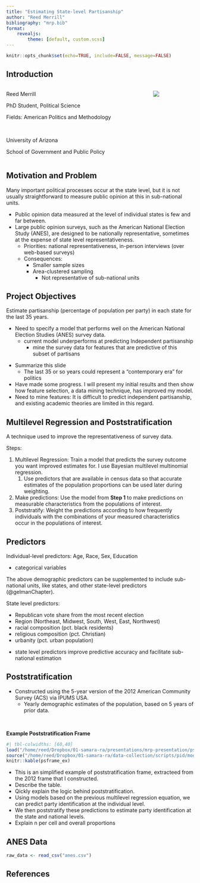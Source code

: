 ```yaml
---
title: "Estimating State-level Partisanship"
author: "Reed Merrill"
bibliography: "mrp.bib"
format:
    revealjs:
        theme: [default, custom.scss]
---
```


```r
knitr::opts_chunk$set(echo=TRUE, include=FALSE, message=FALSE)
```

## Introduction

::: {.columns}
:::: {.column}
Reed Merrill

PhD Student, Political Science

Fields: American Politics and Methodology

<br>

University of Arizona

School of Government and Public Policy
::::
:::: {.column}
![](images/sgpp-logo.png)
::::
:::

## Motivation and Problem

Many important political processes occur at the state level, but it is not usually straightforward to measure public opinion at this in sub-national units.

- Public opinion data measured at the level of individual states is few and far between.
- Large public opinion surveys, such as the American National Election Study (ANES), are designed to be nationally representative, sometimes at the expense of state level representativeness.
    - Priorities: national representativeness, in-person interviews (over web-based surveys)
    - Consequences: 
        - Smaller sample sizes
        - Area-clustered sampling
            - Not representative of sub-national units

## Project Objectives

Estimate partisanship (percentage of population per party) in each state for the last 35 years.

- Need to specify a model that performs well on the American National Election Studies (ANES) survey data.
    - current model underperforms at predicting Independent partisanship
        - mine the survey data for features that are predictive of this subset of partisans

<!--
::: {.fragment}
ANES Data:

- available for every year of interest
- consistent measures across years (measurement validity)
- sacrifices representativeness
:::
-->

::: {.notes}
- Summarize this slide
    - The last 35 or so years could represent a "contemporary era" for politics
- Have made some progress. I will present my initial results and then show how feature selection, a data mining technique, has improved my model.
- Need to mine features: It is difficult to predict independent partisanship, and existing academic theories are limited in this regard.
:::

## Multilevel Regression and Poststratification

A technique used to improve the representativeness of survey data.

Steps:

1. Multilevel Regression: Train a model that predicts the survey outcome you want improved estimates for. I use Bayesian multilevel multinomial regression.
    1. Use predictors that are available in census data so that accurate estimates of the population proportions can be used later during weighting.
2. Make predictions: Use the model from **Step 1** to make predictions on measurable characteristics from the populations of interest.
3. Poststratify: Weight the predictions according to how frequently individuals with the combinations of your measured characteristics occur in the populations of interest.

## Predictors

Individual-level predictors: Age, Race, Sex, Education

- categorical variables

The above demographic predictors can be supplemented to include sub-national units, like states, and other state-level predictors (@gelmanChapter).

State level predictors: 

- Republican vote share from the most recent election
- Region (Northeast, Midwest, South, West, East, Northwest)
- racial composition (pct. black residents)
- religious composition (pct. Christian)
- urbanity (pct. urban population)

::: {.notes}
- state level predictors improve predictive accuracy and facilitate sub-national estimation
:::

## Poststratification

- Constructed using the 5-year version of the 2012 American Community Survey (ACS) via IPUMS USA.
    - Yearly demographic estimates of the population, based on 5 years of prior data.

<br>

**Example Poststratification Frame**

```r
#| tbl-colwidths: [60,40]
load("/home/reed/Dropbox/01-samara-ra/presentations/mrp-presentation/psframe-ex.RData")
source("/home/reed/Dropbox/01-samara-ra/data-collection/scripts/pid/modeling-functions.r")
knitr::kable(psframe_ex)
```

:::{.notes}
- This is an simplified example of poststratification frame, extracteed from the 2012 frame that I constructed.
- Describe the table.
- Qickly explain the logic behind poststratification.
- Using models based on the previous multilevel regression equation, we can predict party identification at the individual level. 
- We then poststratify these predictions to estimate party identification at the state and national levels.
- Explain n per cell and overall proportions
:::

## ANES Data

```r
raw_data <- read_csv("anes.csv")
```

## References
